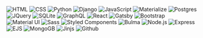 ![HTML](https://img.shields.io/badge/HTML-239120?style=for-the-badge&logo=html5&logoColor=white)
![CSS](https://img.shields.io/badge/CSS-239120?&style=for-the-badge&logo=css3&logoColor=white)
![Python](https://img.shields.io/badge/python-3670A0?style=for-the-badge&logo=python&logoColor=ffdd54)
![Django](https://img.shields.io/badge/django-%23092E20.svg?style=for-the-badge&logo=django&logoColor=white)
![JavaScript](https://img.shields.io/badge/JavaScript-F7DF1E?style=for-the-badge&logo=javascript&logoColor=black)
![Materialize](https://img.shields.io/badge/-Materialize%20CSS-coral?style=for-the-badge&logoColor=black)
![Postgres](https://img.shields.io/badge/postgres-%23316192.svg?style=for-the-badge&logo=postgresql&logoColor=white)
![JQuery](https://img.shields.io/badge/jQuery-0769AD.svg?style=for-the-badge&logo=jQuery)
![SQLite](https://img.shields.io/badge/sqlite-003B57.svg?style=for-the-badge&logo=sqlite)
![GraphQL](https://img.shields.io/badge/GraphQL-E10098.svg?style=for-the-badge&logo=graphql)
![React](https://img.shields.io/badge/React-61DAFB.svg?style=for-the-badge&logo=react&logoColor=black)
![Gatsby](https://img.shields.io/badge/Gatsby-663399.svg?style=for-the-badge&logo=gatsby&logoColor=white)
![Bootstrap](https://img.shields.io/badge/Bootstrap-7952B3.svg?style=for-the-badge&logo=bootstrap&logoColor=white)
![Material UI](https://img.shields.io/badge/Material%20UI-2196F3.svg?style=for-the-badge)
![Sass](https://img.shields.io/badge/Sass-CC6699.svg?style=for-the-badge&logo=sass&logoColor=white)
![Styled Components](https://img.shields.io/badge/Styled%20Components-DB7093.svg?style=for-the-badge&logo=styled-components&logoColor=white)
![Bulma](https://img.shields.io/badge/Bulma-00D1B2.svg?style=for-the-badge&logo=bulma&logoColor=white)
![Node.js](https://img.shields.io/badge/Node.js-339933.svg?style=for-the-badge&logo=node.js&logoColor=white)
![Express](https://img.shields.io/badge/Express-000000.svg?style=for-the-badge&logo=express&logoColor=white)
![EJS](https://img.shields.io/badge/EJS-960c3e.svg?style=for-the-badge)
![MongoGB](https://img.shields.io/badge/mongoDB-47A248.svg?style=for-the-badge&logo=mongodb&logoColor=white)
![Jinjs](https://img.shields.io/badge/Jinja-B41717.svg?style=for-the-badge&logo=jinja&logoColor=white)
![Github](https://img.shields.io/badge/Github-181717.svg?style=for-the-badge&logo=github&logoColor=white)